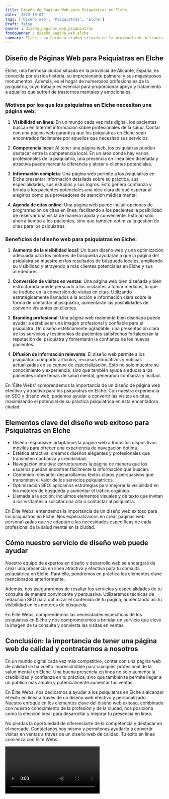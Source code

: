 ```yaml
---
title: Diseño de Páginas Web para Psiquiatras en Elche
date: '2023-10-04'
tags: ['Diseño web', 'Psiquiatras', 'Elche']
draft: false
banner : diseño_paginas_web_psiquiatras
fondoBanner : diseño_pagina_web_elche
summary: Elche, una hermosa ciudad situada en la provincia de Alicante, España, es conocida por su rica historia, su impresionante palmeral y sus majestuosos monumentos. Además, es el hogar de numerosos profesionales de la psiquiatría, cuyo trabajo es esencial para proporcionar apoyo y tratamiento a aquellos que sufren de trastornos mentales y emocionales.
---
```


## Diseño de Páginas Web para Psiquiatras en Elche

Elche, una hermosa ciudad situada en la provincia de Alicante, España, es conocida por su rica historia, su impresionante palmeral y sus majestuosos monumentos. Además, es el hogar de numerosos profesionales de la psiquiatría, cuyo trabajo es esencial para proporcionar apoyo y tratamiento a aquellos que sufren de trastornos mentales y emocionales.

### Motivos por los que los psiquiatras en Elche necesitan una página web:

1. **Visibilidad en línea**: En un mundo cada vez más digital, los pacientes buscan en Internet información sobre profesionales de la salud. Contar con una página web garantiza que los psiquiatras en Elche sean encontrados fácilmente por aquellos que necesitan sus servicios.

2. **Competencia local**: Al tener una página web, los psiquiatras pueden destacar entre la competencia local. En un área donde hay varios profesionales de la psiquiatría, una presencia en línea bien diseñada y atractiva puede marcar la diferencia y atraer a clientes potenciales.

3. **Información completa**: Una página web permite a los psiquiatras en Elche presentar información detallada sobre su práctica, sus especialidades, sus estudios y sus logros. Esto genera confianza y brinda a los pacientes potenciales una idea clara de qué esperar al elegirlos como sus proveedores de atención médica mental.

4. **Agenda de citas online**: Una página web puede incluir opciones de programación de citas en línea, facilitando a los pacientes la posibilidad de reservar una visita de manera rápida y conveniente. Esto no solo ahorra tiempo a los pacientes, sino que también optimiza la gestión de citas para los psiquiatras.

### Beneficios del diseño web para psiquiatras en Elche:

1. **Aumento de la visibilidad local**: Un buen diseño web y una optimización adecuada para los motores de búsqueda ayudarán a que la página del psiquiatra se muestre en los resultados de búsqueda locales, ampliando su visibilidad y atrayendo a más clientes potenciales en Elche y sus alrededores.

2. **Conversión de visitas en ventas**: Una página web bien diseñada y bien estructurada puede persuadir a los visitantes a tomar medidas, lo que se traduce en la conversión de visitas en citas. Utilizando estratégicamente llamados a la acción e información clara sobre la forma de contactar al psiquiatra, aumentarán las posibilidades de convertir visitantes en clientes.

3. **Branding profesional**: Una página web realmente bien diseñada puede ayudar a establecer una imagen profesional y confiable para el psiquiatra. Un diseño estéticamente agradable, una presentación clara de los servicios y testimonios de pacientes satisfechos fortalecerán la reputación del psiquiatra y fomentarán la confianza de los nuevos pacientes.

4. **Difusión de información relevante**: El diseño web permite a los psiquiatras compartir artículos, recursos educativos y noticias actualizadas en su campo de especialización. Esto no solo muestra su conocimiento y experiencia, sino que también ayuda a educar a los pacientes sobre temas de salud mental, generando confianza y lealtad.

En 'Élite Webs' comprendemos la importancia de un diseño de página web efectivo y atractivo para los psiquiatras en Elche. Con nuestra experiencia en SEO y diseño web, podemos ayudar a convertir las visitas en citas, maximizando el potencial de su práctica psiquiátrica en esta encantadora ciudad.

<GifSeo />

<Cta />

## Elementos clave del diseño web exitoso para Psiquiatras en Elche

- Diseño responsive: adaptamos la página web a todos los dispositivos móviles para ofrecer una experiencia de navegación óptima.
- Estética atractiva: creamos diseños elegantes y profesionales que transmiten confianza y credibilidad.
- Navegación intuitiva: estructuramos la página de manera que los usuarios puedan encontrar fácilmente la información que buscan.
- Contenido relevante: desarrollamos textos claros y persuasivos que transmiten el valor de los servicios psiquiátricos.
- Optimización SEO: aplicamos estrategias para mejorar la visibilidad en los motores de búsqueda y aumentar el tráfico orgánico.
- Llamada a la acción: incluimos elementos visuales y de texto que invitan a los visitantes a solicitar una cita o contactar al psiquiatra.

En Élite Webs, entendemos la importancia de un diseño web exitoso para los psiquiatras en Elche. Nos especializamos en crear páginas web personalizadas que se adaptan a las necesidades específicas de cada profesional de la salud mental en la ciudad.

## Cómo nuestro servicio de diseño web puede ayudar

Nuestro equipo de expertos en diseño y desarrollo web se encargará de crear una presencia en línea atractiva y efectiva para tu consulta psiquiátrica en Elche. Para ello, pondremos en práctica los elementos clave mencionados anteriormente.

Además, nos aseguraremos de resaltar los servicios y especialidades de tu consulta de manera convincente y persuasiva. Utilizaremos técnicas de redacción SEO para optimizar el contenido de tu página, aumentando así tu visibilidad en los motores de búsqueda.

En Élite Webs, comprendemos las necesidades específicas de los psiquiatras en Elche y nos comprometemos a brindar un servicio que eleve la imagen de tu consulta y convierta las visitas en ventas.

## Conclusión: la importancia de tener una página web de calidad y contratarnos a nosotros

En un mundo digital cada vez más competitivo, contar con una página web de calidad se ha vuelto imprescindible para cualquier profesional de la salud mental en Elche. Una buena presencia en línea no solo aumenta la credibilidad y confianza en tu práctica, sino que también te permite llegar a un público más amplio y potencialmente aumentar tus ventas.

En Élite Webs, nos dedicamos a ayudar a los psiquiatras en Elche a alcanzar el éxito en línea a través de un diseño web efectivo y personalizado. Nuestro enfoque en los elementos clave del diseño web exitoso, combinado con nuestro conocimiento de la profesión y de la ciudad, nos posiciona como la elección ideal para desarrollar y mejorar tu presencia en línea.

No pierdas la oportunidad de diferenciarte de la competencia y destacar en el mercado. Contáctanos hoy mismo y permítenos ayudarte a convertir visitas en ventas a través de un diseño web de calidad. Tu éxito en línea comienza con Élite Webs.

<Video />

<CtaBot job='Psiquiatras' city='Elche'/>

<Gmaps query='Elche+españa+maps' />
